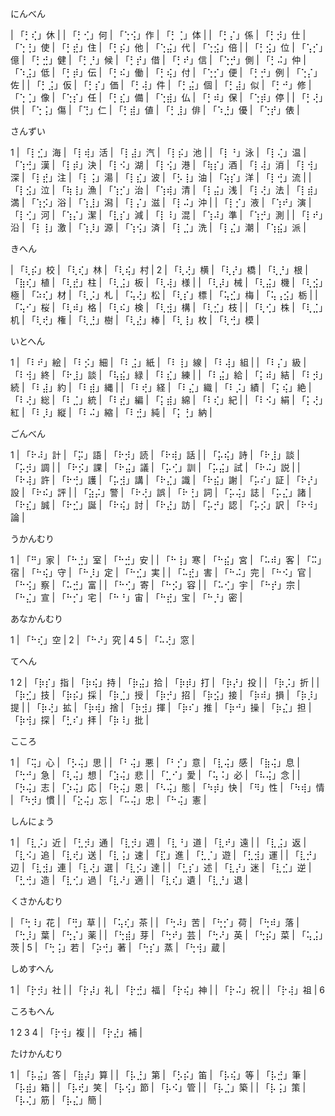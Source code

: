 にんべん

| 「⡃⢎」休 |
| 「⡃⢊」何 | 「⢑⢪」作 | 「⡃⢈」体 |
| 「⡃⡌」係 | 「⡃⡺」仕 | 「⢑⢘」使 | 「⡃⣞」住 | 「⡃⡮」他 | 「⢑⣬」代 | 「⢑⣪」倍 |
| 「⡃⣪」位 | 「⢡⡊」億 | 「⡃⣚」健 | 「⡃⡘」候 | 「⡃⡞」借 | 「⡃⠞」信 | 「⢑⡚」側 | 「⡃⠬」仲 | 「⠱⣨」低 | 「⡃⡾」伝 | 「⡃⠮」働 | 「⡃⢮」付 | 「⢑⡊」便 | 「⡃⡚」例 | 「⢑⡌」佐 |
| 「⡃⣨」仮 | 「⡃⡎」価 | 「⡃⢼」件 | 「⡃⣬」個 | 「⡃⣼」似 | 「⡃⠚」修 | 「⢑⢈」像 | 「⢑⡎」任 | 「⡃⣎」備 | 「⢑⣾」仏 | 「⡃⠾」保 | 「⢑⡾」停 |
| 「⡃⢜」供 | 「⢑⢨」傷 | 「⢙」仁 | 「⡃⣾」値 | 「⡃⣸」俳 | 「⠱⣘」優 | 「⢑⡞」俵 |

さんずい

1
| 「⡇⣊」海 | 「⡇⢾」活 | 「⡇⣼」汽 | 「⡇⡮」池 |
| 「⡇⠘」泳 | 「⡇⢌」温 | 「⢱⢚」漢 | 「⡇⡾」決 | 「⡇⠪」湖 | 「⡇⢪」港 | 「⢷⡎」酒 | 「⡇⢼」消 | 「⡇⢺」深 | 「⡇⣞」注 | 「⡇⢨」湯 | 「⡇⣎」波 | 「⡣⢸」油 | 「⢵⡎」洋 | 「⡇⢚」流 |
| 「⡇⣪」泣 | 「⢷⢸」漁 | 「⢱⡊」治 | 「⢱⢾」清 | 「⡇⣬」浅 | 「⡇⢜」法 | 「⡇⣾」満 | 「⢱⡪」浴 | 「⢱⣸」潟 | 「⡇⡌」滋 | 「⡇⠬」沖 |
| 「⡇⡊」液 | 「⢱⠞」演 | 「⡇⢊」河 | 「⢱⡌」潔 | 「⣇⡎」減 | 「⡇⠸」混 | 「⢱⠼」準 | 「⢱⡚」測 |
| 「⡇⠞」沿 | 「⡇⢸」激 | 「⢱⡸」源 | 「⢱⢪」済 | 「⡇⣈」洗 | 「⡇⣌」潮 | 「⢱⣮」派 |

きへん

| 「⢇⡮」校 | 「⢇⢎」林 | 「⢇⢮」村 |
2
| 「⢇⢜」横 | 「⢇⡜」橋 | 「⢇⡘」根 | 「⣷⢎」植 | 「⢇⣞」柱 | 「⢇⣨」板 | 「⢇⢼」様 |
| 「⢇⡼」械 | 「⢇⣬」機 | 「⢇⣪」極 | 「⠵⢎」材 | 「⢇⡨」札 | 「⢥⢜」松 | 「⢇⡎」標 | 「⢥⣊」梅 | 「⢥⢠⣪」栃 |
| 「⢥⠊」桜 | 「⢇⠾」格 | 「⢇⠮」検 | 「⢇⣺」構 | 「⢇⣊」枝 |
| 「⢇⢊」株 | 「⢇⣈」机 | 「⢇⢞」権 | 「⢇⣘」樹 | 「⢇⣜」棒 | 「⢇⢸」枚 | 「⢇⢚」模 |

いとへん

1
| 「⠇⠞」絵 | 「⠇⡪」細 | 「⠇⣨」紙 | 「⠇⢸」線 | 「⠇⢼」組 |
| 「⠇⡌」級 | 「⠇⢺」終 | 「⠗⣸」談 | 「⢧⣮」緑 | 「⠇⣎」練 |
| 「⠇⣬」給 | 「⡅⠾」結 | 「⠇⡺」続 | 「⠇⣼」約 | 「⠇⣾」縄 |
| 「⠇⢞」経 | 「⠇⣌」織 | 「⠇⡨」績 | 「⡅⢮」絶 | 「⠇⢜」総 | 「⠇⣈」統 | 「⠇⣞」編 | 「⡅⣾」綿 | 「⠇⢎」紀 |
| 「⠇⠪」絹 | 「⡅⢜」紅 | 「⠇⡸」縦 | 「⠇⠬」縮 | 「⠇⣚」純 | 「⡅⢘」納 |

ごんべん

1
| 「⠗⠼」計 | 「⡭」語 | 「⠗⡺」読 | 「⠗⢾」話 |
| 「⡥⢮」詩 | 「⠗⣸」談 | 「⡥⡺」調 |
| 「⠗⡪」課 | 「⠗⣬」議 | 「⡥⢊」訓 | 「⡥⣬」試 | 「⠗⠬」説 |
| 「⠗⢼」許 | 「⠗⢚」護 | 「⡥⣺」講 | 「⠗⣌」識 | 「⠗⣮」謝 | 「⡥⠎」証 | 「⠗⡜」設 | 「⠗⠮」評 |
| 「⣵⡬」警 | 「⠗⢜」誤 | 「⠗⢘」詞 | 「⡥⢬」誌 | 「⡥⣌」諸 | 「⠗⣎」誠 | 「⠗⣊」誕 | 「⠗⢮」討 | 「⠗⣜」訪 | 「⡥⡚」認 | 「⡥⡪」訳 | 「⠗⠺」論 |

うかんむり

1
| 「⠛」家 | 「⠓⣘」室 | 「⠓⣚」安 |
| 「⠓⢸」寒 | 「⠓⣮」宮 | 「⠥⠾」客 | 「⠭」宿 | 「⠓⢮」守 | 「⠓⡸」定 | 「⠓⣊」実 |
| 「⠥⣞」害 | 「⠓⠬」完 | 「⠓⠪」官 | 「⠓⢪」察 | 「⠥⣚」富 |
| 「⠓⢊」寄 | 「⠓⡪」容 |
| 「⠥⢊」宇 | 「⠓⡞」宗 | 「⠓⣌」宣 | 「⠓⡊」宅 | 「⠓⠘」宙 | 「⠓⣞」宝 | 「⠓⡘」密 |

あなかんむり

1
| 「⠓⢎」空 |
2
| 「⠓⠜」究 |
4
5
| 「⠥⢜」窓 |

てへん

1
2
| 「⡷⡎」指 | 「⡷⢮」持 | 「⡷⣬」拾 | 「⡷⡾」打 | 「⡷⡜」投 |
| 「⡷⡨」折 |
| 「⡷⣊」技 | 「⡷⡮」採 | 「⡷⣈」授 | 「⡷⡚」招 | 「⡷⣪」接 | 「⡷⠾」損 | 「⡷⡸」提 |
| 「⡷⢜」拡 | 「⡷⢾」捨 | 「⡷⣺」揮 | 「⡷⠎」推 | 「⡷⠚」操 | 「⡷⣌」担 | 「⡷⢺」探 | 「⣃⠎」拝 | 「⡷⠸」批 |

こころ

1
| 「⢭」心 | 「⡣⢬」思 |
| 「⠃⢬」悪 | 「⠃⡊」意 | 「⣇⢬」感 | 「⣷⢬」息 | 「⢓⠚」急 | 「⢇⢬」想 | 「⣱⢬」悲 |
| 「⣁⠊」愛 | 「⢥⠨」必 | 「⠧⢬」念 |
| 「⡳⢬」志 | 「⡱⢬」応 | 「⢗⢬」恩 | 「⠣⢬」態 | 「⠳⡾」快 | 「⠻」性 | 「⠳⢾」情 | 「⠳⡺」慣 |
| 「⣕⢬」忘 | 「⠥⢬」忠 | 「⠓⢬」憲 |

しんにょう

1
| 「⣇⡨」近 | 「⣃⡺」通 | 「⣇⡺」週 | 「⣇⠘」道 | 「⣇⠞」遠 |
| 「⣇⣨」返 | 「⣇⠪」追 | 「⣇⢞」送 | 「⣇⢨」速 | 「⣏」進 | 「⣃⡈」遊 | 「⣃⣺」運 |
| 「⣇⡚」辺 | 「⣇⣺」連 | 「⣇⢜」選 | 「⣇⡪」達 |
| 「⣃⡎」述 | 「⣇⡜」迷 | 「⣇⣊」逆 | 「⣃⢚」造 | 「⣇⢊」過 | 「⣇⠜」適 |
| 「⣇⢎」遺 | 「⣇⡘」退 |

くさかんむり

| 「⢓⠸」花 | 「⢛」草 |
| 「⢥⢎」茶 |
| 「⢓⠼」苦 | 「⢓⡊」荷 | 「⢓⠾」落 | 「⢓⡸」葉 | 「⢓⡌」薬 |
| 「⢓⣾」芽 | 「⢓⠞」芸 | 「⢓⠜」英 | 「⢓⡮」菜 | 「⢥⣨」茨 |
5
| 「⢓⢨」若 | 「⡵⢚」著 | 「⢓⡎」蒸 | 「⢓⢺」蔵 |

しめすへん

1
| 「⡗⡺」社 |
| 「⡗⡼」礼 | 「⡗⣚」福 | 「⡗⢮」神 |
| 「⡗⠬」祝 |
| 「⡗⢼」祖 |
6

ころもへん

1
2
3
4
| 「⡗⢺」複 |
| 「⡗⣜」補 |

たけかんむり

1
| 「⡧⣬」答 | 「⣷⡼」算 |
| 「⡧⣘」第 | 「⡣⡮」笛 | 「⡧⢮」等 | 「⡧⣚」筆 | 「⡧⣾」箱 |
| 「⡧⢞」笑 | 「⡧⢪」節 | 「⡧⠪」管 |
| 「⡧⣈」築 |
| 「⡧⢨」策 | 「⡧⢌」筋 | 「⡧⣌」簡 |